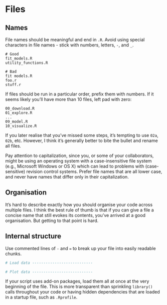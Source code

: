# Files

## Names

File names should be meaningful and end in `.R`. Avoid using special characters 
in file names - stick with numbers, letters, `-`, and `_`.


    # Good
    fit_models.R
    utility_functions.R

    # Bad
    fit models.R
    foo.r
    stuff.r

If files should be run in a particular order, prefix them with numbers. If it 
seems likely you'll have more than 10 files, left pad with zero:

    00_download.R
    01_explore.R
    ...
    09_model.R
    10_visualize.R

If you later realise that you've missed some steps, it's tempting to use `02a`, 
`02b`, etc. However, I think it's generally better to bite the bullet and 
rename all files.

Pay attention to capitalization, since you, or some of your collaborators, 
might be using an operating system with a case-insensitive file system (e.g., 
Microsoft Windows or OS X) which can lead to problems with (case-sensitive) 
revision control systems. Prefer file names that are all lower case, and never 
have names that differ only in their capitalization.

## Organisation

It's hard to describe exactly how you should organise your code across multiple files. I think the best rule of thumb is that if you can give a file a concise name that still evokes its contents, you've arrived at a good organisation. But getting to that point is hard.

## Internal structure 

Use commented lines of `-` and `=` to break up your file into easily readable 
chunks.

```r
# Load data ---------------------------

# Plot data ---------------------------
```

If your script uses add-on packages, load them all at once at the very 
beginning of the file. This is more transparent than sprinkling `library()` 
calls throughout your code or having hidden dependencies that are loaded in a 
startup file, such as `.Rprofile`.
